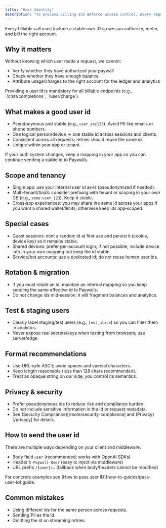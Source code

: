 ```yaml
---
title: "User Identity"
description: "To process billing and enforce access control, every request to Paywalls.ai must include a user identity."
---
```


Every billable call must include a stable user ID so we can authorize, meter, and bill the right account.

## Why it matters

Without knowing which user made a request, we cannot:

- Verify whether they have authorized your paywall
- Check whether they have enough balance
- Attribute usage/charges to the right account for the ledger and analytics

<Warning>
  Providing a user id is mandatory for all billable endpoints (e.g.,
  `/chat/completions`, `/user/charge`).
</Warning>

## What makes a good user id

- Pseudonymous and stable (e.g., `user_abc123`). Avoid PII like emails or phone numbers.
- One logical person/device → one stable id across sessions and clients.
- Consistent across all requests; retries should reuse the same id.
- Unique within your app or tenant.

<Note>
  If your auth system changes, keep a mapping in your app so you can continue
  sending a stable id to Paywalls.
</Note>

## Scope and tenancy

- Single app: use your internal user id as‑is (pseudonymized if needed).
- Multi‑tenant/SaaS: consider prefixing with tenant or scoping in your own DB (e.g., `acme:user_123`). Keep it stable.
- Cross‑app experiences: you may share the same id across your apps if you want a shared wallet/limits; otherwise keep ids app‑scoped.

## Special cases

- Guest sessions: mint a random id at first use and persist it (cookie, device key) so it remains stable.
- Shared devices: prefer per‑account login; if not possible, include device info in your own mapping but keep the id stable.
- Service/bot accounts: use a dedicated id; do not reuse human user ids.

## Rotation & migration

- If you must rotate an id, maintain an internal mapping so you keep sending the same effective id to Paywalls.
- Do not change ids mid‑session; it will fragment balances and analytics.

## Test & staging users

- Clearly label staging/test users (e.g., `test_alice`) so you can filter them in analytics.
- Never expose real secrets/keys when testing from browsers; use server/edge.

## Format recommendations

- Use URL‑safe ASCII; avoid spaces and special characters.
- Keep length reasonable (less than 128 chars recommended).
- Treat as opaque string on our side; you control its semantics.

## Privacy & security

- Prefer pseudonymous ids to reduce risk and compliance burden.
- Do not include sensitive information in the id or request metadata.
- See (Security Compliance)[/more/security-compliance] and (Privacy)[/privacy] for details.

## How to send the user id

There are multiple ways depending on your client and middleware:

- Body field `user` (recommended; works with OpenAI SDKs)
- Header `X-Paywall-User` (easy to inject via middleware)
- URL prefix `/{user}/…` (fallback when body/headers cannot be modified)

<Note>
  For concrete examples see [How to pass user ID](how-to-guides/pass-user-id)
  guide.
</Note>

## Common mistakes

- Using different ids for the same person across requests.
- Sending PII as the id.
- Omitting the id on streaming retries.
